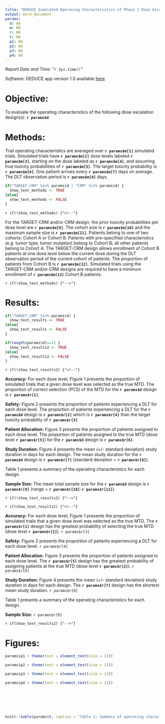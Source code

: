 ```yaml
---
title: "DEDUCE Simulated Operating Characteristics of Phase 1 Dose Escalation Designs"
output: word_document
params:
  d: NA
  m: NA
  r: NA
  t: NA
  p1: NA
  p2: NA
  p3: NA
  p4: NA
---
```

*Report Date and Time: "`r Sys.time()`"*

*Software:* DEDUCE app version 1.0 available [here](https://bengarski.shinyapps.io/DEDUCE/) 


# Objective:

To evaluate the operating characteristics of the following dose escalation design(s): **`r params$d`**

# Methods:

Trial operating characteristics are averaged over **`r params$m[1]`** simulated trials. Simulated trials have **`r params$m[2]`** dose levels labeled **`r params$m[3]`**, starting on the dose labeled as **`r params$m[4]`**, and assuming true toxicity probabilities of **`r params$m[5]`**. The target toxicity probability is **`r params$m[6]`**. One patient arrives every **`r params$m[7]`** days on average. The DLT observation period is **`r params$m[8]`** days.

<!-- Test if TARGET-CRM/CRM is a Design Used -->
```r
if("TARGET-CRM" %in% params$d | "CRM" %in% params$d) {
  show_text_methods <- TRUE
}else{
  show_text_methods <- FALSE
}
```

<!-- Only Show if TARGET-CRM/CRM is Selected -->
`r if(!show_text_methods) {"<!--"}`

For the TARGET-CRM and/or CRM design, the prior toxicity probabilities per dose level are **`r params$m[9]`**. The cohort size is **`r params$m[10]`** and the maximum sample size is **`r params$m[11]`**. Patients belong to one of two cohorts: Cohort A or Cohort B. Patients with pre-specified characteristics (e.g. tumor type, tumor mutation) belong to Cohort B; all other patients belong to Cohort A. The TARGET-CRM design allows enrollment of Cohort B patients at one dose level below the current dose during the DLT observation period of the current cohort of patients. The proportion of patients from Cohort B is **`r params$m[12]`**. Simulated trials using the TARGET-CRM and/or CRM designs are required to have a minimum enrollment of **`r params$m[13]`** Cohort B patients.


`r if(!show_text_methods) {"-->"}`

# Results:

<!-- Test if TARGET-CRM is a Design Used -->
```r
if("TARGET-CRM" %in% params$d) {
  show_text_results <- TRUE
}else{
  show_text_results <- FALSE
}
```

<!-- Test if 1 Design Used -->
```r
if(length(params$d)==1) {
  show_text_results2 <- TRUE
}else{
  show_text_results2 <- FALSE
}
```

<!-- Only Show if 1 Design Used -->
`r if(!show_text_results2) {"<!--"}`

**Accuracy:** For each dose level, Figure 1 presents the proportion of simulated trials that a given dose level was selected as the true MTD. The proportion of correct selection (PCS) of the MTD for the **`r params$d`** design is **`r params$r[1]`**.

**Safety:** Figure 2 presents the proportion of patients experiencing a DLT for each dose level. The proportion of patients experiencing a DLT for the **`r params$d`** design is **`r params$r[2]`** which is **`r params$r[4]`** than the target toxicity probability of **`r params$r[3]`**

**Patient Allocation:** Figure 3 presents the proportion of patients assigned to each dose level. The proportion of patients assigned to the true MTD (dose level **`r params$r[5]`**) for the **`r params$d`** design is **`r params$r[6]`**.

**Study Duration:** Figure 4 presents the mean (+/- standard deviation) study duration in days for each design. The mean study duration for the **`r params$d`** design is **`r params$r[7]`** (standard deviation = **`r params$r[8]`**).

Table 1 presents a summary of the operating characteristics for each design.

**Sample Size:** The mean total sample size for the **`r params$d`** design is **`r params$r[9]`** (range = **`r params$r[10]`**-**`r params$r[11]`**).

`r if(!show_text_results2) {"-->"}`

<!-- Only Show if 2+ Designs Used -->
`r if(show_text_results2) {"<!--"}`

**Accuracy:** For each dose level, Figure 1 presents the proportion of simulated trials that a given dose level was selected as the true MTD. The **`r params$r[1]`** design has the greatest probability of selecting the true MTD (dose level **`r params$r[2]`**). `r params$r[3]`

**Safety:** Figure 2 presents the proportion of patients experiencing a DLT for each dose level. `r params$r[4]`

**Patient Allocation:** Figure 3 presents the proportion of patients assigned to each dose level. The **`r params$r[5]`** design has the greatest probability of assigning patients at the true MTD (dose level **`r params$r[2]`**). `r params$r[6]`

**Study Duration:** Figure 4 presents the mean (+/- standard deviation) study duration in days for each design. The **`r params$r[7]`** design has the shortest mean study duration. `r params$r[8]`

Table 1 presents a summary of the operating characteristics for each design.

**Sample Size:** `r params$r[9]`

`r if(show_text_results2) {"-->"}`

# Figures:

```r
params$p1 + theme(text = element_text(size = 12))  
```

```r
params$p2 + theme(text = element_text(size = 12)) 
```

```r
params$p3 + theme(text = element_text(size = 12)) 
```

```r
params$p4 + theme(text = element_text(size = 12)) 
```

<br><br><br><br>

```r
knitr::kable(params$t, caption = "Table 1: Summary of operating characteristics for the selected designs.")
```

